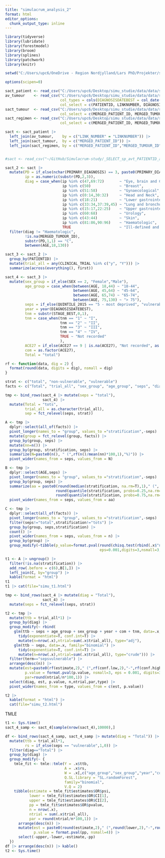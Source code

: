 ```yaml
---
title: "simulacrum_analysis_2"
format: html
editor_options: 
  chunk_output_type: inline
---
```



```r

library(tidyverse)
library(lubridate)
library(forestmodel)
library(broom)
library(splines)
library(patchwork)
library(knitr)

setwd("C:/Users/upc6/OneDrive - Region Nordjylland/Lars PhD/Projekter/simulacrum")

options(scipen=0)

sact_patient <- read_csv("C:/Users/upc6/Desktop/simu_studie/data/data/sim_sact_patient.csv")
av_tumour    <- read_csv("C:/Users/upc6/Desktop/simu_studie/data/data/sim_av_tumour.csv",
                         col_types = cols(DIAGNOSISDATEBEST = col_date(format = "%Y-%m-%d")),
                         col_select = c(PATIENTID, LINKNUMBER, DIAGNOSISDATEBEST, SITE_ICD10_O2_3CHAR, AGE, SEX, QUINTILE_2015, STAGE_BEST, ACE27))
sact_tumour  <- read_csv("C:/Users/upc6/Desktop/simu_studie/data/data/sim_sact_tumour.csv", 
                         col_select = c(MERGED_PATIENT_ID, MERGED_TUMOUR_ID, PRIMARY_DIAGNOSIS))
sact_regimen <- read_csv("C:/Users/upc6/Desktop/simu_studie/data/data/sim_sact_regimen.csv",
                         col_select = c(MERGED_PATIENT_ID, MERGED_TUMOUR_ID, CLINICAL_TRIAL, HEIGHT_AT_START_OF_REGIMEN, WEIGHT_AT_START_OF_REGIMEN))

sact <- sact_patient |> 
  left_join(av_tumour,    by = c("LINK_NUMBER" = "LINKNUMBER")) |> 
  left_join(sact_tumour,  by = c("MERGED_PATIENT_ID")) |> 
  left_join(sact_regimen, by = c("MERGED_PATIENT_ID","MERGED_TUMOUR_ID"))


#sact <- read_csv("~/GitHub/Simulacrum-study/_SELECT_sp_avt_PATIENTID_avt_DIAGNOSISDATEBEST_avt_SITE_ICD10_O2_202312121035.csv") |> select(-NHS_NUMBER)

sact_2 <- sact |> 
  mutate(PD = if_else(nchar(PRIMARY_DIAGNOSIS) == 3, paste0(PRIMARY_DIAGNOSIS,"0"), PRIMARY_DIAGNOSIS),
         ip = as.numeric(substr(PD,2,3)),
         diag = case_when(ip %in% c(47,69:72)       ~ "Eye, brain and CNS",
                          ip %in% c(50)             ~ "Breast",
                          ip %in% c(51:58)          ~ "Gynaecological",
                          ip %in% c(0:14,30:32)     ~ "Head and Neck",
                          ip %in% c(18:21)          ~ "Lower gastrointestinal",
                          ip %in% c(33:34,37:39,45) ~ "Lung and bronchus",
                          ip %in% c(15:17,22:25)    ~ "Upper gastrointestinal",
                          ip %in% c(60:68)          ~ "Urology",
                          ip %in% c(43:44)          ~ "Skin",
                          ip %in% c(81:86,90:96)    ~ "Haematologic",
                          TRUE                      ~ "Ill-defined and unspecified")) |> 
  filter(diag != "Haematologic", 
         !is.na(MERGED_TUMOUR_ID), 
         substr(PD,1,1) == "C", 
         between(AGE,18,130))

```

```r
sact_3 <- sact_2 |> 
  group_by(PATIENTID) |> 
  mutate(trial_all = any(CLINICAL_TRIAL %in% c("y", "Y"))) |> 
  summarize(across(everything(), first))

sact_4 <- sact_3 |> 
  mutate(sex_group = if_else(SEX == 2, "Female","Male"), 
         age_group = case_when(between(AGE, 18,44) ~ "18-44",
                               between(AGE, 45,64) ~ "45-64",
                               between(AGE, 65,74) ~ "65-74",
                               between(AGE, 75,130) ~ "> 75"),
         seps = if_else(QUINTILE_2015 == "5 - most deprived", "vulnerable","non-vulnerable"),
         year = year(DIAGNOSISDATEBEST),
         tnm = substr(STAGE_BEST,0,1),
         tnm = case_when(tnm == "1" ~ "I",
                         tnm == "2" ~ "II",
                         tnm == "3" ~ "III",
                         tnm == "4" ~ "IV",
                         TRUE ~ "Not recorded"
                         ),
         ACE27 = if_else(ACE27 == 9 | is.na(ACE27), "Not recorded", as.character(ACE27)),
         com = as.factor(ACE27),
         Total = "total")

```



```r
rf <- function(data, dig = 2) {
  format(round(data, digits = dig), nsmall = dig)
}

strat <- c("total", "non-vulnerable", "vulnerable")
facts <- c("Total", "trial_all", "sex_group", "age_group", "seps", "diag", "com","tnm")

tmp <- bind_rows(sact_4 |> mutate(seps = "total"),
                 sact_4) |> 
  mutate(Total = "tots",
         trial_all = as.character(trial_all),
         sep = fct_relevel(seps, strat))

A <- tmp |> 
  dplyr::select(all_of(facts)) |> 
  pivot_longer(names_to = "group", values_to ="stratification",-seps) |> 
  mutate(group = fct_relevel(group, facts)) |> 
  group_by(group, seps) |> 
  mutate(nn=n()) |> 
  group_by(group, stratification, seps) |> 
  summarize(N=paste0(n(), " (",rf(n()/mean(nn)*100,1),"%)")) |> 
  pivot_wider(names_from = seps, values_from = N)

B <- tmp |> 
  dplyr::select(AGE,seps) |> 
  pivot_longer(names_to = "group", values_to ="stratification",-seps) |> 
  group_by(group, seps) |> 
  summarize(aa = paste0(round(median(stratification, na.rm=T),1)," (",
                       round(quantile(stratification, probs=0.25,na.rm=T)[[1]]),":",
                       round(quantile(stratification, probs=0.75,na.rm=T)[[1]]),")")) |> 
  pivot_wider(names_from = seps, values_from = aa)

C <- tmp |> 
  dplyr::select(all_of(facts)) |> 
  pivot_longer(names_to = "group", values_to ="stratification",-seps) |> 
  filter(seps!="total",stratification!="tots") |> 
  group_by(group, seps,stratification) |> 
  count() |> 
  pivot_wider(names_from = seps, values_from = n) |> 
  group_by(group) |> 
  group_modify(~tibble(p_value=format.pval(round(chisq.test(rbind(.x$"non-vulnerable",.x$"vulnerable"))$"p.value",3),
                                           eps=0.001,digits=3,nsmall=3,scientific=FALSE)))

t1 <- A |> ungroup() |> 
  filter(!is.na(stratification)) |> 
  add_row(.before = c(6),B[1,]) |> 
  left_join(C, by="group") |> 
  kable(format = "html")
t1
t1 |> cat(file="simu_t1.html")

```

```r
tmp <- bind_rows(sact_4 |> mutate(diag = "Total"), 
                 sact_4) |> 
  mutate(seps = fct_relevel(seps, strat))

t2 <- tmp |> 
  mutate(ttb = trial_all*1) |> 
  group_by(diag) |> 
  group_modify(~ rbind(
    glm(ttb ~ seps + age_group + sex_group + year + com + tnm, data=.x, family="binomial") |> 
      tidy(exponentiate=T, conf.int=T) |> 
      mutate(n=nrow(.x),ntrial=sum(.x$trial_all), type="adj"),
    glm(ttb ~ seps, data=.x, family="binomial") |> 
      tidy(exponentiate=T, conf.int=T) |> 
      mutate(n=nrow(.x),ntrial=sum(.x$trial_all), type="crude"))) |> 
  filter(term=="sepsvulnerable") |> 
  arrange(desc(n)) |> 
  mutate(est=paste0(rf(estimate,2)," (",rf(conf.low,2),"-",rf(conf.high,2),")"),
         p.value = format.pval(p.value, nsmall=3, eps = 0.001, digits=3),
         par=round(ntrial/n*100,1)) |> 
  select(diag, est, p.value, n,ntrial,par,type) |> 
  pivot_wider(names_from = type, values_from = c(est, p.value))

t2 |> 
  kable(format = "html") |> 
  cat(file="simu_t2.html")
```




TMLE



```r
t1 <- Sys.time()
sact_4_samp <- sact_4[sample(nrow(sact_4),10000),]

df <- bind_rows(sact_4_samp, sact_4_samp |> mutate(diag = "Total")) |> 
  mutate(ttb = trial_all*1,
         rs = if_else(seps == "vulnerable",1,0)) |> 
  filter(diag=="Total") |> 
  group_by(diag) |> 
  group_modify(~ {
    tmle_fit <- tmle::tmle(Y = .x$ttb,
                           A = .x$rs,
                           W = .x[,c("age_group","sex_group","year","com","tnm")],
                           Q.SL.library = "SL.randomForest",
                           family="binomial",
                           V.Q = 2)
    tibble(estimate = tmle_fit$estimates$OR$psi,
           lower = tmle_fit$estimates$OR$CI[1],
           upper = tmle_fit$estimates$OR$CI[2],
           pp = tmle_fit$estimates$OR$pvalue,
           n = nrow(.x),
           ntrial = sum(.x$trial_all),
           par = round(ntrial/n*100,1)) |>
      arrange(desc(n)) |> 
      mutate(est = paste0(round(estimate,2)," (",round(lower,2),"-",round(upper,2),")"),
             p.value = format.pval(pp, nsmall=4)) |> 
      select(-upper,-lower,-estimate,-pp)
  })
df |> arrange(desc(n)) |> kable()
t2 <- Sys.time()
```

